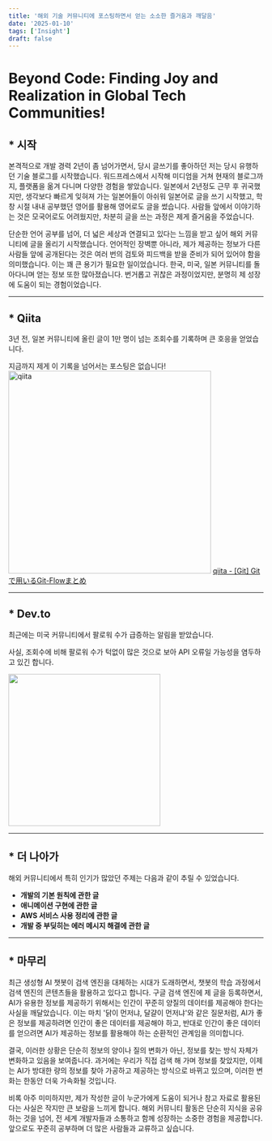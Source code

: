 ```yaml
---
title: '해외 기술 커뮤니티에 포스팅하면서 얻는 소소한 즐거움과 깨달음'
date: '2025-01-10'
tags: ['Insight']
draft: false
---
```


# Beyond Code: Finding Joy and Realization in Global Tech Communities!

## * 시작

 본격적으로 개발 경력 2년이 좀 넘어가면서, 당시 글쓰기를 좋아하던 저는 당시 유행하던 기술 블로그를 시작했습니다.
워드프레스에서 시작해 미디엄을 거쳐 현재의 블로그까지, 플랫폼을 옮겨 다니며 다양한 경험을 쌓았습니다.
일본에서 2년정도 근무 후 귀국했지만, 생각보다 빠르게 잊혀져 가는 일본어들이 아쉬워 일본어로 글을 쓰기 시작했고, 학창 시절 내내 공부했던 영어를 활용해 영어로도 글을 썼습니다.
사람들 앞에서 이야기하는 것은 모국어로도 어려웠지만, 차분히 글을 쓰는 과정은 제게 즐거움을 주었습니다.

 단순한 언어 공부를 넘어, 더 넓은 세상과 연결되고 있다는 느낌을 받고 싶어 해외 커뮤니티에 글을 올리기 시작했습니다.
언어적인 장벽뿐 아니라, 제가 제공하는 정보가 다른 사람들 앞에 공개된다는 것은 여러 번의 검토와 피드백을 받을 준비가 되어 있어야 함을 의미했습니다.
이는 꽤 큰 용기가 필요한 일이었습니다. 한국, 미국, 일본 커뮤니티를 돌아다니며 얻는 정보 또한 많아졌습니다.
번거롭고 귀찮은 과정이었지만, 분명히 제 성장에 도움이 되는 경험이었습니다.

---

## * Qiita

3년 전, 일본 커뮤니티에 올린 글이 1만 명이 넘는 조회수를 기록하며 큰 호응을 얻었습니다.

지금까지 제게 이 기록을 넘어서는 포스팅은 없습니다!
<img width="400" alt="qiita" src="https://github.com/user-attachments/assets/9c1ce599-8b1e-43a3-ab3d-2dab20a1bbce" />
<a href="https://qiita.com/DevBlogEasy/items/d870e13ada7718a442c0">qiita - [Git] Gitで用いるGit-Flowまとめ</a>

---

## * Dev.to

 최근에는 미국 커뮤니티에서 팔로워 수가 급증하는 알림을 받았습니다.

 사실, 조회수에 비해 팔로워 수가 턱없이 많은 것으로 보아 API 오류일 가능성을 염두하고 있긴 합니다.

<img width="300" alt="" src="https://github.com/user-attachments/assets/6769722c-6604-4906-8d7c-c787d5f26918" />


---

## * 더 나아가

해외 커뮤니티에서 특히 인기가 많았던 주제는 다음과 같이 추릴 수 있었습니다.
- **개발의 기본 원칙에 관한 글**
- **애니메이션 구현에 관한 글**
- **AWS 서비스 사용 정리에 관한 글**
- **개발 중 부딪히는 에러 메시지 해결에 관한 글**

---

## * 마무리

최근 생성형 AI 챗봇이 검색 엔진을 대체하는 시대가 도래하면서, 챗봇의 학습 과정에서 검색 엔진의 콘텐츠들을 활용하고 있다고 합니다.
구글 검색 엔진에 제 글을 등록하면서, AI가 유용한 정보를 제공하기 위해서는 인간이 꾸준히 양질의 데이터를 제공해야 한다는 사실을 깨달았습니다.
이는 마치 '닭이 먼저냐, 달걀이 먼저냐'와 같은 질문처럼, AI가 좋은 정보를 제공하려면 인간이 좋은 데이터를 제공해야 하고, 반대로 인간이 좋은 데이터를 얻으려면 AI가 제공하는 정보를 활용해야 하는 순환적인 관계임을 의미합니다.

결국, 이러한 상황은 단순히 정보의 양이나 질의 변화가 아닌, 정보를 찾는 방식 자체가 변화하고 있음을 보여줍니다. 과거에는 우리가 직접 검색 해 가며 정보를 찾았지만, 이제는 AI가 방대한 량의 정보를 찾아 가공하고 제공하는 방식으로 바뀌고 있으며, 이러한 변화는 한동안 더욱 가속화될 것입니다.

비록 아주 미미하지만, 제가 작성한 글이 누군가에게 도움이 되거나 참고 자료로 활용된다는 사실은 작지만 큰 보람을 느끼게 합니다.
해외 커뮤니티 활동은 단순히 지식을 공유하는 것을 넘어, 전 세계 개발자들과 소통하고 함께 성장하는 소중한 경험을 제공합니다. 앞으로도 꾸준히 공부하며 더 많은 사람들과 교류하고 싶습니다.


